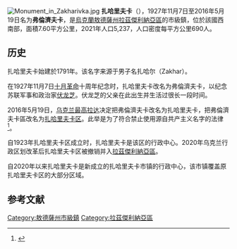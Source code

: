 [[File:Monument_in_Zakharivka.jpg|thumb]]
'''扎哈里夫卡'''（{{lang-uk|Захарівка}}），1927年11月7日至2016年5月19日名为'''弗倫濟夫卡'''，是[[烏克蘭|烏克蘭]][[敖德薩州|敖德薩州]][[拉茲傑利納亞區|拉茲傑利納亞區]]的市級鎮，位於該國西南部，面積7.60平方公里，2021年人口5,237，人口密度每平方公里690人。

== 历史 ==
扎哈里夫卡始建於1791年。该名字来源于男子名扎哈尔（Zakhar）。

在1927年11月7日[[十月革命|十月革命]]十周年纪念时，扎哈里夫卡改名为弗倫濟夫卡，以纪念苏联军事和政治家[[米哈伊尔·瓦西里维奇·伏龙芝|伏龙芝]]。伏龙芝的父亲在此出生并生活过很长一段时间。

2016年5月19日，[[乌克兰最高拉达|乌克兰最高拉达]]决定把弗倫濟夫卡改名为扎哈里夫卡，把弗倫濟夫卡區改名为[[扎哈里夫卡区|扎哈里夫卡区]]。此举是为了符合禁止使用源自共产主义名字的法律<ref>{{cite news|url=http://odessamedia.net/news/parlamentarii-pereimenovali-dva-raiona-v-odesskoi-oblasti/|title=Парламентарии переименовали два района в Одесской области|date=2016-05-19|publisher=Одесса-медиа|language=ru|access-date=2016-06-04|archive-date=2021-11-05|archive-url=https://web.archive.org/web/20211105112508/https://odessamedia.net/news/parlamentarii-pereimenovali-dva-raiona-v-odesskoi-oblasti/}}</ref>。

自1923年扎哈里夫卡区成立时，扎哈里夫卡是该区的行政中心。2020年乌克兰行政区划改革后扎哈里夫卡区被撤销并入[[拉茲傑利納亞區|拉茲傑利納亞區]]。

自2020年以来扎哈里夫卡是新成立的扎哈里夫卡市镇的行政中心，该市镇覆盖原扎哈里夫卡区的大部分区域。

== 参考文献 ==
{{Reflist}}

{{Coord|47|19|55|N|29|45|26|E|display=title}}
{{Odessa-geo-stub}}

{{DEFAULTSORT:Захарівка}}
[[Category:敖德薩州市級鎮|Category:敖德薩州市級鎮]]
[[Category:拉茲傑利納亞區|Category:拉茲傑利納亞區]]